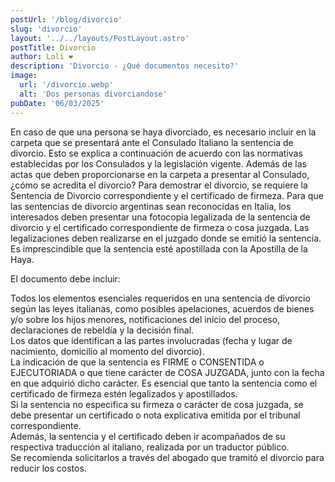 ```yaml
---
postUrl: '/blog/divorcio'
slug: 'divorcio'
layout: '../../layouts/PostLayout.astro'
postTitle: Divorcio
author: Loli ❤️
description: 'Divorcio - ¿Qué documentos necesito?'
image:
  url: '/divorcio.webp'
  alt: 'Dos personas divorciandose'
pubDate: '06/03/2025'
---
```



<span class="p-2">
	En caso de que una persona se haya divorciado, es necesario incluir en la carpeta que se
	presentará ante el Consulado Italiano la sentencia de divorcio.
</span>

<BlogTitle text="¿Cómo se puede acreditar este divorcio y qué documentación se debe presentar?" />

<span>
	Esto se explica a continuación de acuerdo con las normativas establecidas por los Consulados y la
	legislación vigente.
</span>

<span>
	Además de las actas que deben proporcionarse en la carpeta a presentar al Consulado, ¿cómo se
	acredita el divorcio?
</span>

<span>
	Para demostrar el divorcio, se requiere la Sentencia de Divorcio correspondiente y el certificado
	de firmeza.
</span>

<BlogTitle text="¿Qué documentos deben presentarse y cuáles son los requisitos?" />
<span>
	Para que las sentencias de divorcio argentinas sean reconocidas en Italia, los interesados deben
	presentar una fotocopia legalizada de la sentencia de divorcio y el certificado correspondiente de
	firmeza o cosa juzgada. Las legalizaciones deben realizarse en el juzgado donde se emitió la
	sentencia. Es imprescindible que la sentencia esté apostillada con la Apostilla de la Haya.
</span>

<span>El documento debe incluir:</span>
<div class="my-2 flex items-center">
	<Dot />
	Todos los elementos esenciales requeridos en una sentencia de divorcio según las leyes italianas, como
	posibles apelaciones, acuerdos de bienes y/o sobre los hijos menores, notificaciones del inicio del
	proceso, declaraciones de rebeldía y la decisión final.
</div>
<div class="my-2 flex items-center">
	<Dot />
	Los datos que identifican a las partes involucradas (fecha y lugar de nacimiento, domicilio al momento
	del divorcio).
</div>
<div class="my-2 flex items-center">
	<Dot />
	La indicación de que la sentencia es FIRME o CONSENTIDA o EJECUTORIADA o que tiene carácter de COSA
	JUZGADA, junto con la fecha en que adquirió dicho carácter. Es esencial que tanto la sentencia como
	el certificado de firmeza estén legalizados y apostillados.
</div>
<div class="my-2 flex items-center">
	<Dot />
	Si la sentencia no especifica su firmeza o carácter de cosa juzgada, se debe presentar un certificado
	o nota explicativa emitida por el tribunal correspondiente.
</div>
<div class="my-2 flex items-center">
	<Dot />
	Además, la sentencia y el certificado deben ir acompañados de su respectiva traducción al italiano,
	realizada por un traductor público.
</div>

<BlogTitle text="¿Quién puede solicitar estos documentos?" />

<span>
	Se recomienda solicitarlos a través del abogado que tramitó el divorcio para reducir los costos.
</span>
